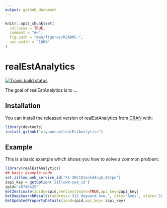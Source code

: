 ```yaml
---
output: github_document
---
```


<!-- README.md is generated from README.Rmd. Please edit that file -->

```r
knitr::opts_chunk$set(
  collapse = TRUE,
  comment = "#>",
  fig.path = "man/figures/README-",
  out.width = "100%"
)
```
# realEstAnalytics

<!-- badges: start -->
[![Travis build status](https://travis-ci.org/xiyuansun/realEstAnalytics.svg?branch=master)](https://travis-ci.org/xiyuansun/realEstAnalytics)
<!-- badges: end -->

The goal of realEstAnalytics is to ...

## Installation

You can install the released version of realEstAnalytics from [CRAN](https://CRAN.R-project.org) with:

``` r
library(devtools)
install_github("xiyuansun/realEstAnalytics")
```

## Example

This is a basic example which shows you how to solve a common problem:

```r
library(realEstAnalytics)
## basic example code
set_zillow_web_service_id('X1-ZWz181enkd4cgb_82rpe')
zapi_key = getOption('ZillowR-zws_id')
zpid='48749425'
GetZestimate(zpids=zpid,rentzestimate=TRUE,api_key=zapi_key)
GetDeepSearchResults(address='312 Hayward Ave.', city='Ames', state='IA', rentzestimate=TRUE, zipcode='50014', api_key=zapi_key)
GetUpdatedPropertyDetails(zpid=zpid,api_key= zapi_key)



```


